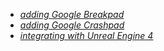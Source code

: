 - [_adding Google Breakpad_](/platforms/native/#google-breakpad)
- [_adding Google Crashpad_](/platforms/native/#google-crashpad)
- [_integrating with Unreal Engine 4_](/platforms/unreal/)
